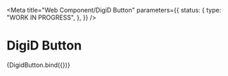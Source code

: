 <!-- @license CC0-1.0 -->



<Meta
  title="Web Component/DigiD Button"
  parameters={{
    status: {
      type: "WORK IN PROGRESS",
    },
  }}
/>

# DigiD Button

<Canvas>
  <Story name="DigiD Button">{DigidButton.bind({})}</Story>
</Canvas>
